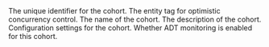 <ResponseField name="id" type="string" required>
  The unique identifier for the cohort.
</ResponseField>

<ResponseField name="eTag" type="string" required>
  The entity tag for optimistic concurrency control.
</ResponseField>

<ResponseField name="name" type="string" required>
  The name of the cohort.
</ResponseField>

<ResponseField name="description" type="string" required>
  The description of the cohort.
</ResponseField>

<ResponseField name="settings" type="object" required>
  Configuration settings for the cohort.
  <Expandable title="Settings properties">
    <ResponseField name="adtMonitoring" type="boolean" optional>
      Whether ADT monitoring is enabled for this cohort.
    </ResponseField>
  </Expandable>
</ResponseField>
